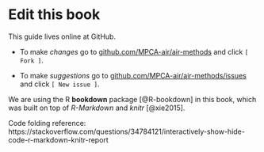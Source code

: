 # Edit this book {-}  

This guide lives online at GitHub.  

- To make _changes_ go to [github.com/MPCA-air/air-methods](https://github.com/MPCA-air/air-methods) and click `[ Fork ]`.   

- To make _suggestions_ go to [github.com/MPCA-air/air-methods/issues](https://github.com/MPCA-air/air-methods/issues) and click `[ New issue ]`.  


We are using the R **bookdown** package [@R-bookdown] in this book, which was built on top of _R-Markdown_ and _knitr_ [@xie2015]. 


Code folding reference: https://stackoverflow.com/questions/34784121/interactively-show-hide-code-r-markdown-knitr-report
